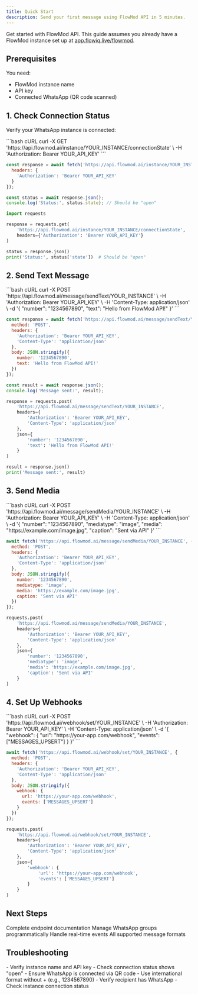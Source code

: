 ```yaml
---
title: Quick Start
description: Send your first message using FlowMod API in 5 minutes.
---
```


Get started with FlowMod API. This guide assumes you already have a FlowMod instance set up at [app.flowiq.live/flowmod](https://app.flowiq.live/flowmod).

## Prerequisites

You need:
- FlowMod instance name
- API key
- Connected WhatsApp (QR code scanned)

## 1. Check Connection Status

Verify your WhatsApp instance is connected:

<CodeGroup>
```bash cURL
curl -X GET 'https://api.flowmod.ai/instance/YOUR_INSTANCE/connectionState' \
  -H 'Authorization: Bearer YOUR_API_KEY'
```

```javascript JavaScript
const response = await fetch('https://api.flowmod.ai/instance/YOUR_INSTANCE/connectionState', {
  headers: {
    'Authorization': 'Bearer YOUR_API_KEY'
  }
});

const status = await response.json();
console.log('Status:', status.state); // Should be "open"
```

```python Python
import requests

response = requests.get(
    'https://api.flowmod.ai/instance/YOUR_INSTANCE/connectionState',
    headers={'Authorization': 'Bearer YOUR_API_KEY'}
)

status = response.json()
print('Status:', status['state'])  # Should be "open"
```
</CodeGroup>

## 2. Send Text Message

<CodeGroup>
```bash cURL
curl -X POST 'https://api.flowmod.ai/message/sendText/YOUR_INSTANCE' \
  -H 'Authorization: Bearer YOUR_API_KEY' \
  -H 'Content-Type: application/json' \
  -d '{
    "number": "1234567890",
    "text": "Hello from FlowMod API!"
  }'
```

```javascript JavaScript
const response = await fetch('https://api.flowmod.ai/message/sendText/YOUR_INSTANCE', {
  method: 'POST',
  headers: {
    'Authorization': 'Bearer YOUR_API_KEY',
    'Content-Type': 'application/json'
  },
  body: JSON.stringify({
    number: '1234567890',
    text: 'Hello from FlowMod API!'
  })
});

const result = await response.json();
console.log('Message sent:', result);
```

```python Python
response = requests.post(
    'https://api.flowmod.ai/message/sendText/YOUR_INSTANCE',
    headers={
        'Authorization': 'Bearer YOUR_API_KEY',
        'Content-Type': 'application/json'
    },
    json={
        'number': '1234567890',
        'text': 'Hello from FlowMod API!'
    }
)

result = response.json()
print('Message sent:', result)
```
</CodeGroup>

## 3. Send Media

<CodeGroup>
```bash cURL
curl -X POST 'https://api.flowmod.ai/message/sendMedia/YOUR_INSTANCE' \
  -H 'Authorization: Bearer YOUR_API_KEY' \
  -H 'Content-Type: application/json' \
  -d '{
    "number": "1234567890",
    "mediatype": "image",
    "media": "https://example.com/image.jpg",
    "caption": "Sent via API"
  }'
```

```javascript JavaScript
await fetch('https://api.flowmod.ai/message/sendMedia/YOUR_INSTANCE', {
  method: 'POST',
  headers: {
    'Authorization': 'Bearer YOUR_API_KEY',
    'Content-Type': 'application/json'
  },
  body: JSON.stringify({
    number: '1234567890',
    mediatype: 'image',
    media: 'https://example.com/image.jpg',
    caption: 'Sent via API'
  })
});
```

```python Python
requests.post(
    'https://api.flowmod.ai/message/sendMedia/YOUR_INSTANCE',
    headers={
        'Authorization': 'Bearer YOUR_API_KEY',
        'Content-Type': 'application/json'
    },
    json={
        'number': '1234567890',
        'mediatype': 'image',
        'media': 'https://example.com/image.jpg',
        'caption': 'Sent via API'
    }
)
```
</CodeGroup>

## 4. Set Up Webhooks

<CodeGroup>
```bash cURL
curl -X POST 'https://api.flowmod.ai/webhook/set/YOUR_INSTANCE' \
  -H 'Authorization: Bearer YOUR_API_KEY' \
  -H 'Content-Type: application/json' \
  -d '{
    "webhook": {
      "url": "https://your-app.com/webhook",
      "events": ["MESSAGES_UPSERT"]
    }
  }'
```

```javascript JavaScript
await fetch('https://api.flowmod.ai/webhook/set/YOUR_INSTANCE', {
  method: 'POST',
  headers: {
    'Authorization': 'Bearer YOUR_API_KEY',
    'Content-Type': 'application/json'
  },
  body: JSON.stringify({
    webhook: {
      url: 'https://your-app.com/webhook',
      events: ['MESSAGES_UPSERT']
    }
  })
});
```

```python Python
requests.post(
    'https://api.flowmod.ai/webhook/set/YOUR_INSTANCE',
    headers={
        'Authorization': 'Bearer YOUR_API_KEY',
        'Content-Type': 'application/json'
    },
    json={
        'webhook': {
            'url': 'https://your-app.com/webhook',
            'events': ['MESSAGES_UPSERT']
        }
    }
)
```
</CodeGroup>

## Next Steps

<CardGroup cols={2}>
  <Card title="API Reference" icon="book" href="/api-reference/introduction">
    Complete endpoint documentation
  </Card>
  <Card title="Group Management" icon="users" href="/api-reference/groups">
    Manage WhatsApp groups programmatically
  </Card>
  <Card title="Webhooks" icon="webhook" href="/api-reference/webhooks">
    Handle real-time events
  </Card>
  <Card title="Message Types" icon="message" href="/api-reference/messaging">
    All supported message formats
  </Card>
</CardGroup>

## Troubleshooting

<AccordionGroup>
  <Accordion title="Connection Issues">
    - Verify instance name and API key
    - Check connection status shows "open"
    - Ensure WhatsApp is connected via QR code
  </Accordion>
  
  <Accordion title="Message Delivery">
    - Use international format without + (e.g., 1234567890)
    - Verify recipient has WhatsApp
    - Check instance connection status
  </Accordion>
</AccordionGroup>
